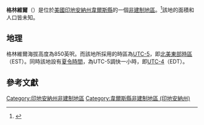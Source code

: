 {{noteTA
|G1=USState
|G2=地名
|G3=Unit
}}
{{Infobox settlement
|official_name            = 格林維爾
|native_name              = Greenville
|settlement_type          = [[非建制地區|非建制地區]]
|image_skyline            = 
|imagesize                = 
|pushpin_map              = USA Indiana
|pushpin_label            = 格林維爾
|pushpin_label_position   = top
|pushpin_map_caption      = 格林維爾在印地安納州的位置
|subdivision_type         = [[世界政區索引|國家]]
|subdivision_type1        = [[美国州份|州份]]
|subdivision_type2        = [[印地安納州行政区划|縣]]
|subdivision_name         = [[美国|美国]]
|subdivision_name1        = [[印地安納州|印地安納州]]
|subdivision_name2        = [[韋爾斯縣_(印地安納州)|韋爾斯縣]]
|elevation_ft             = 850
|elevation_footnotes    = <ref name="GR3">{{cite web|url=http://geonames.usgs.gov|accessdate=2016-11-17|title=US Board on Geographic Names|publisher=[[美國地質調查局|美國地質調查局]]|date=2007-10-25|archive-date=2012-02-04|archive-url=https://web.archive.org/web/20120204035720/http://geonames.usgs.gov/|dead-url=no}}</ref>
|area_total_km2           = 
|area_total_sq_mi         = 
|area_land_km2            = 
|area_land_sq_mi          = 
|area_water_km2           = 
|area_water_sq_mi         = 
|population_as_of         = 
|population_footnotes     = 
|population_total         = 
|population_metro         = 
|population_density_km2   = 
|population_density_sq_mi = 
|timezone                 = [[北美東部時區|北美東部時區]]
|utc_offset               = -5
|coordinates              = {{coord|40|39|16|N|85|13|34|W|region:US-IA|display=inline,title}}
| coor_pinpoint           = 
| coordinates_footnotes   = 
|timezone_DST             = EDT
|utc_offset_DST           = -4
|postal_code_type       = [[郵政編碼|郵政編碼]]
|postal_code            = 46781
|blank_name             = [[聯邦資訊處理標準|FIPS ID]]
|blank_info             = 
|blank1_name = [[地名信息系统|GNIS ID]]
|blank1_info = 435457<ref name="GR3" />
}}
'''格林維爾'''（{{lang-en|Greenville}}）是位於[[美國|美國]][[印地安納州|印地安納州]][[韋爾斯縣_(印地安納州)|韋爾斯縣]]的一個[[非建制地區|非建制地區]]。<ref name="GNIS">{{cite web | url = {{GNIS3|435457}} | title = Greenville, Indiana | work = [[地名資訊系統|地名資訊系統]] | publisher = [[美國地質調查局|美國地質調查局]] | accessdate = 2017-07-29}}</ref>該地的面積和人口皆未知。
== 地理 ==
格林維爾海拔高度為850英呎。而該地所採用的時區為[[UTC-5|UTC-5]]，即[[北美東部時區|北美東部時區]]（EST）。同時該地設有[[夏令時間|夏令時間]]，為UTC-5調快一小時，即[[UTC-4|UTC-4]]（EDT）。

== 參考文獻 ==
{{reflist}}

{{DEFAULTSORT:Greenville}}
{{韋爾斯縣 (印地安納州)}}
[[Category:印地安納州非建制地區|Category:印地安納州非建制地區]]
[[Category:韋爾斯縣非建制地區_(印地安納州)|Category:韋爾斯縣非建制地區 (印地安納州)]]

{{Indiana-geo-stub}}